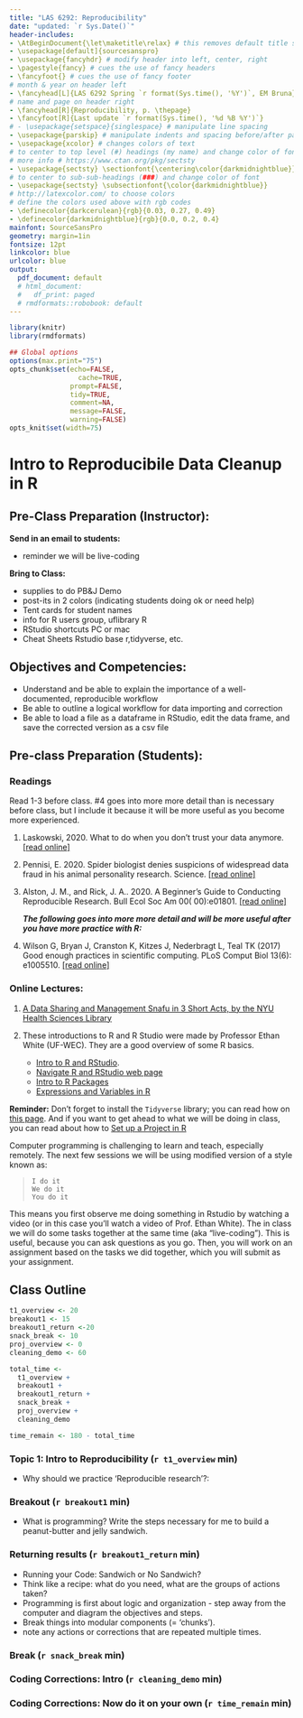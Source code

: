 ```yaml
---
title: "LAS 6292: Reproducibility"
date: "updated: `r Sys.Date()`"
header-includes:
- \AtBeginDocument{\let\maketitle\relax} # this removes default title section
- \usepackage[default]{sourcesanspro}
- \usepackage{fancyhdr} # modify header into left, center, right
- \pagestyle{fancy} # cues the use of fancy headers
- \fancyfoot{} # cues the use of fancy footer
# month & year on header left
- \fancyhead[L]{LAS 6292 Spring `r format(Sys.time(), '%Y')`, EM Bruna} 
# name and page on header right
- \fancyhead[R]{Reproducibility, p. \thepage} 
- \fancyfoot[R]{Last update `r format(Sys.time(), '%d %B %Y')`}
# - \usepackage{setspace}{singlespace} # manipulate line spacing 
- \usepackage{parskip} # manipulate indents and spacing before/after paragra phs 
- \usepackage{xcolor} # changes colors of text
# to center to top level (#) headings (my name) and change color of font
# more info # https://www.ctan.org/pkg/sectsty
- \usepackage{sectsty} \sectionfont{\centering\color{darkmidnightblue}}
# to center to sub-sub-headings (###) and change color of font
- \usepackage{sectsty} \subsectionfont{\color{darkmidnightblue}}
# http://latexcolor.com/ to choose colors
# define the colors used above with rgb codes
- \definecolor{darkcerulean}{rgb}{0.03, 0.27, 0.49}
- \definecolor{darkmidnightblue}{rgb}{0.0, 0.2, 0.4}
mainfont: SourceSansPro
geometry: margin=1in
fontsize: 12pt
linkcolor: blue
urlcolor: blue
output:
  pdf_document: default
  # html_document:
  #   df_print: paged
  # rmdformats::robobook: default
---
```

```r
library(knitr)
library(rmdformats)

## Global options
options(max.print="75")
opts_chunk$set(echo=FALSE,
	             cache=TRUE,
               prompt=FALSE,
               tidy=TRUE,
               comment=NA,
               message=FALSE,
               warning=FALSE)
opts_knit$set(width=75)
```
# Intro to Reproducibile Data Cleanup in R

## Pre-Class Preparation (Instructor):  

**Send in an email to students:  **  

  * reminder we will be live-coding

**Bring to Class:  **  

  * supplies to do PB&J Demo
  * post-its in 2 colors (indicating students doing ok or need help)
  * Tent cards for student names
  * info for R users group, uflibrary R 
  * RStudio shortcuts PC or mac
  * Cheat Sheets Rstudio base r,tidyverse, etc.

## Objectives and Competencies:   

  * Understand and be able to explain the importance of a well-documented, reproducible workflow
  * Be able to outline a logical workflow for data importing and correction
  * Be able to load a file as a dataframe in RStudio, edit the data frame, and save the corrected version as a csv file
  

## Pre-class Preparation (Students):

### **Readings**

Read 1-3 before class. #4 goes into more more detail than is necessary before class, but I include it because it will be more useful as you become more experienced.

1. Laskowski, 2020. What to do when you don't trust your data anymore.  [[read online]](https://laskowskilab.faculty.ucdavis.edu/2020/01/29/retractions/) 

<!-- {{% staticref "course-materials/readings/Laskowski_2020.pdf" "newtab" %}}[download pdf]{{% /staticref %}} -->

2. Pennisi, E. 2020. Spider biologist denies suspicions of widespread data fraud in his animal personality research. Science. [[read online]](https://www.sciencemag.org/news/2020/01/spider-biologist-denies-suspicions-widespread-data-fraud-his-animal-personality) 
<!-- or {{% staticref "course-materials/readings/Pennisi_2020.pdf" "newtab" %}}[download pdf]{{% /staticref %}} -->

3. Alston, J. M., and Rick, J. A.. 2020. A Beginner's Guide to Conducting Reproducible Research. Bull Ecol Soc Am 00( 00):e01801.   [[read online]](https://doi.org/10.1002/bes2.1801) 
<!-- or {{% staticref "course-materials/readings/Alston_Rick_2021_BullEcolSocAm.pdf" "newtab" %}}[download pdf]{{% /staticref %}} -->

    **_The following goes into more more detail and will be more useful after you have more practice with R:_**

4.  Wilson G, Bryan J, Cranston K, Kitzes J, Nederbragt L, Teal TK (2017) Good enough practices in scientific computing. PLoS Comput Biol 13(6): e1005510.  [[read online]](https://doi.org/10.1371/journal.pcbi.1005510) 
<!-- or {{% staticref "course-materials/readings/Wilson_etal_2017.pdf" "newtab" %}}[download pdf]{{% /staticref %}} -->


### **Online Lectures:**  


1. [A Data Sharing and Management Snafu in 3 Short Acts, by the NYU Health Sciences Library](https://www.youtube.com/watch?v=66oNv_DJuPc)

2. These introductions to R and R Studio were made by Professor Ethan White (UF-WEC). They are a good overview of some R basics.  

      * [Intro to R and RStudio](https://www.youtube.com/watch?v=zqUQL8OOtMQ).
      * [Navigate R and RStudio web page](https://swcarpentry.github.io/r-novice-gapminder/01-rstudio-intro/index.html)
      * [Intro to R Packages](https://www.youtube.com/watch?v=NAArCsmztOI)
      * [Expressions and Variables in R](https://www.youtube.com/watch?v=BFVX0CKY67g&feature=emb_title)
  
**Reminder:** Don't forget to install the `Tidyverse` library; you can read how on [this page](https://tidyverse.tidyverse.org/). And if you want to get ahead to what we will be doing in class, you can read about how to [Set up a Project in R](https://swcarpentry.github.io/r-novice-gapminder/02-project-intro/index.html)

Computer programming is challenging to learn and teach, especially remotely. The next few sessions we will be using modified version of a style known as:  

>`I do it`   
>`We do it`  
>`You do it`

This means you first observe me doing something in Rstudio by watching a video (or in this case you'll watch a video of Prof. Ethan White). The in class we will do some tasks together at the same time (aka "live-coding"). This is useful, because you can ask questions as you go. Then, you will work on an assignment based on the tasks we did together, which you will submit as your assignment.


## Class Outline


```r
t1_overview <- 20
breakout1 <- 15
breakout1_return <-20
snack_break <- 10
proj_overview <- 0
cleaning_demo <- 60

total_time <- 
  t1_overview + 
  breakout1 + 
  breakout1_return + 
  snack_break + 
  proj_overview + 
  cleaning_demo 

time_remain <- 180 - total_time
```


### **Topic 1: Intro to Reproducibility** (`r t1_overview` min)

* Why should we practice ‘Reproducible research’?: 

  <!-- Introduce reproducibility and why it is important; answer any student questions -->

### **Breakout** (`r breakout1` min)

* What is programming? Write the steps necessary for me to build a peanut-butter and jelly sandwich.

<!-- http://static.zerorobotics.mit.edu/docs/team-activities/ProgrammingPeanutButterAndJelly.pdf -->
<!-- https://www.youtube.com/watch?v=HXl5f2azATU  -->

### **Returning results** (`r breakout1_return` min)

* Running your Code: Sandwich or No Sandwich?
* Think like a recipe: what do you need, what are the groups of actions taken?
* Programming is first about logic and organization - step away from the computer and diagram the objectives and steps. 
* Break things into modular components (= 'chunks').
* note any actions or corrections that are repeated multiple times. 

### **Break** (`r snack_break` min)

### **Coding Corrections: Intro** (`r cleaning_demo` min)

### **Coding Corrections: Now do it on your own** (`r time_remain` min)

